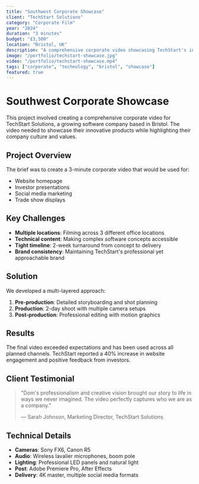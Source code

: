 ```yaml
---
title: "Southwest Corporate Showcase"
client: "TechStart Solutions"
category: "Corporate Film"
year: "2024"
duration: "3 minutes"
budget: "£3,500"
location: "Bristol, UK"
description: "A comprehensive corporate video showcasing TechStart's innovative software solutions and company culture."
image: "/portfolio/techstart-showcase.jpg"
video: "/portfolio/techstart-showcase.mp4"
tags: ["corporate", "technology", "bristol", "showcase"]
featured: true
---
```


# Southwest Corporate Showcase

This project involved creating a comprehensive corporate video for TechStart Solutions, a growing software company based in Bristol. The video needed to showcase their innovative products while highlighting their company culture and values.

## Project Overview

The brief was to create a 3-minute corporate video that would be used for:

- Website homepage
- Investor presentations
- Social media marketing
- Trade show displays

## Key Challenges

- **Multiple locations**: Filming across 3 different office locations
- **Technical content**: Making complex software concepts accessible
- **Tight timeline**: 2-week turnaround from concept to delivery
- **Brand consistency**: Maintaining TechStart's professional yet approachable brand

## Solution

We developed a multi-layered approach:

1. **Pre-production**: Detailed storyboarding and shot planning
2. **Production**: 2-day shoot with multiple camera setups
3. **Post-production**: Professional editing with motion graphics

## Results

The final video exceeded expectations and has been used across all planned channels. TechStart reported a 40% increase in website engagement and positive feedback from investors.

## Client Testimonial

> "Dom's professionalism and creative vision brought our story to life in ways we never imagined. The video perfectly captures who we are as a company."
>
> — Sarah Johnson, Marketing Director, TechStart Solutions

## Technical Details

- **Cameras**: Sony FX6, Canon R5
- **Audio**: Wireless lavalier microphones, boom pole
- **Lighting**: Professional LED panels and natural light
- **Post**: Adobe Premiere Pro, After Effects
- **Delivery**: 4K master, multiple social media formats
